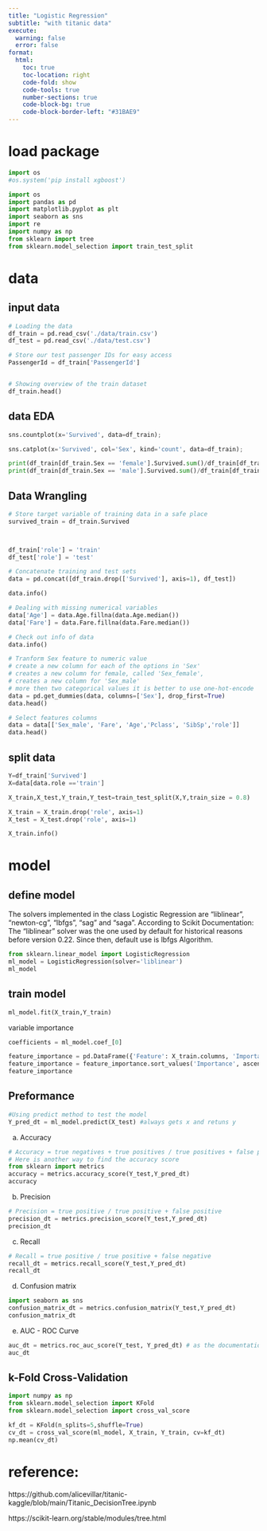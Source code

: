 ```yaml
---
title: "Logistic Regression"
subtitle: "with titanic data"
execute:
  warning: false
  error: false
format:
  html:
    toc: true
    toc-location: right
    code-fold: show
    code-tools: true
    number-sections: true
    code-block-bg: true
    code-block-border-left: "#31BAE9"
---
```


# load package

```python
import os
#os.system('pip install xgboost')
```


```python
import os
import pandas as pd
import matplotlib.pyplot as plt
import seaborn as sns
import re
import numpy as np
from sklearn import tree
from sklearn.model_selection import train_test_split

```

# data

## input data
```python
# Loading the data
df_train = pd.read_csv('./data/train.csv')
df_test = pd.read_csv('./data/test.csv')

# Store our test passenger IDs for easy access
PassengerId = df_train['PassengerId']


# Showing overview of the train dataset
df_train.head()

```
## data EDA

```python
sns.countplot(x='Survived', data=df_train);
```


```python
sns.catplot(x='Survived', col='Sex', kind='count', data=df_train);
```


```python
print(df_train[df_train.Sex == 'female'].Survived.sum()/df_train[df_train.Sex == 'female'].Survived.count())
print(df_train[df_train.Sex == 'male'].Survived.sum()/df_train[df_train.Sex == 'male'].Survived.count())
```


## Data Wrangling

```python
# Store target variable of training data in a safe place
survived_train = df_train.Survived



df_train['role'] = 'train'
df_test['role'] = 'test'

# Concatenate training and test sets
data = pd.concat([df_train.drop(['Survived'], axis=1), df_test])
```


```python
data.info()

```


```python
# Dealing with missing numerical variables
data['Age'] = data.Age.fillna(data.Age.median())
data['Fare'] = data.Fare.fillna(data.Fare.median())

# Check out info of data
data.info()
```


```python
# Tranform Sex feature to numeric value
# create a new column for each of the options in 'Sex'
# creates a new column for female, called 'Sex_female', 
# creates a new column for 'Sex_male'
# more then two categorical values it is better to use one-hot-encode
data = pd.get_dummies(data, columns=['Sex'], drop_first=True)
data.head()
```


```python
# Select features columns
data = data[['Sex_male', 'Fare', 'Age','Pclass', 'SibSp','role']]
data.head()
```



## split data

```python
Y=df_train['Survived']
X=data[data.role =='train']

X_train,X_test,Y_train,Y_test=train_test_split(X,Y,train_size = 0.8)

X_train = X_train.drop('role', axis=1)
X_test = X_test.drop('role', axis=1)


```


```python
X_train.info()
```


# model

## define model

The solvers implemented in the class Logistic Regression are “liblinear”, “newton-cg”, “lbfgs”, “sag” and “saga”. According to Scikit Documentation: The “liblinear” solver was the one used by default for historical reasons before version 0.22. Since then, default use is lbfgs Algorithm.

```python
from sklearn.linear_model import LogisticRegression
ml_model = LogisticRegression(solver='liblinear')
ml_model
```


## train model
```python
ml_model.fit(X_train,Y_train)
```

variable importance 
```python
coefficients = ml_model.coef_[0]

feature_importance = pd.DataFrame({'Feature': X_train.columns, 'Importance': np.abs(coefficients)})
feature_importance = feature_importance.sort_values('Importance', ascending=False)
feature_importance
```


## Preformance

```python
#Using predict method to test the model
Y_pred_dt = ml_model.predict(X_test) #always gets x and retuns y
```

a) Accuracy
```python
# Accuracy = true negatives + true positives / true positives + false positives + true negatives + false negatives
# Here is another way to find the accuracy score
from sklearn import metrics
accuracy = metrics.accuracy_score(Y_test,Y_pred_dt)  
accuracy
```

b) Precision
```python
# Precision = true positive / true positive + false positive
precision_dt = metrics.precision_score(Y_test,Y_pred_dt)  
precision_dt
```

c) Recall
```python
# Recall = true positive / true positive + false negative
recall_dt = metrics.recall_score(Y_test,Y_pred_dt)  
recall_dt
```

d) Confusion matrix

```python
import seaborn as sns
confusion_matrix_dt = metrics.confusion_matrix(Y_test,Y_pred_dt)
confusion_matrix_dt
```

e) AUC - ROC Curve

```python
auc_dt = metrics.roc_auc_score(Y_test, Y_pred_dt) # as the documentation explain, the main parameters are: y_true and y_score
auc_dt
```

## k-Fold Cross-Validation


```python
import numpy as np
from sklearn.model_selection import KFold
from sklearn.model_selection import cross_val_score
```


```python
kf_dt = KFold(n_splits=5,shuffle=True)  
cv_dt = cross_val_score(ml_model, X_train, Y_train, cv=kf_dt)
np.mean(cv_dt)
```

# reference:

https://github.com/alicevillar/titanic-kaggle/blob/main/Titanic_DecisionTree.ipynb

https://scikit-learn.org/stable/modules/tree.html

